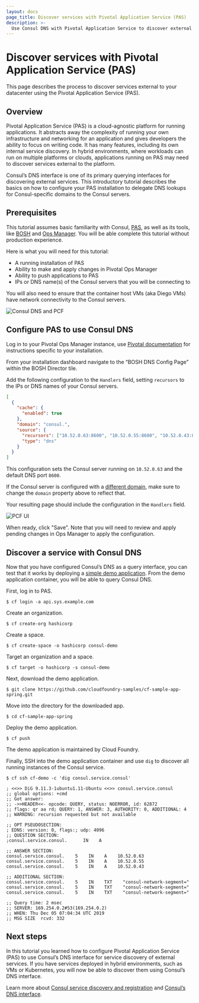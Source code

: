 ```yaml
---
layout: docs
page_title: Discover services with Pivotal Application Service (PAS)
description: >-
  Use Consul DNS with Pivotal Application Service to discover external services.
---
```


# Discover services with Pivotal Application Service (PAS)

This page describes the process to discover services external to your datacenter using the Pivotal Application Service (PAS).

## Overview

Pivotal Application Service (PAS) is a cloud-agnostic platform for running
applications. It abstracts away the complexity of running your own
infrastructure and networking for an application and gives developers the
ability to focus on writing code. It has many features, including its own
internal service discovery. In hybrid environments, where workloads can run on
multiple platforms or clouds, applications running on PAS may need to discover
services external to the platform.

Consul’s DNS interface is one of its primary querying interfaces for discovering
external services. This introductory tutorial describes the basics on how to
configure your PAS installation to delegate DNS lookups for Consul-specific
domains to the Consul servers.

## Prerequisites

This tutorial assumes basic familiarity with Consul,
[PAS](https://pivotal.io/platform/pivotal-application-service), as well as its
tools, like [BOSH](https://bosh.io/docs/) and [Ops
Manager](https://pivotal.io/platform/pcf-components/pcf-ops-manager). You will
be able complete this tutorial without production experience.

Here is what you will need for this tutorial:

- A running installation of PAS
- Ability to make and apply changes in Pivotal Ops Manager
- Ability to push applications to PAS
- IPs or DNS name(s) of the Consul servers that you will be connecting to

You will also need to ensure that the container host VMs (aka Diego VMs) have
network connectivity to the Consul servers.

![Consul DNS and PCF](/img/consul/consul-pcf-arch.png 'Service discovery with Consul DNS')

## Configure PAS to use Consul DNS

Log in to your Pivotal Ops Manager instance, use [Pivotal
documentation](https://docs.pivotal.io/platform/ops-manager/2-7/) for
instructions specific to your installation.

From your installation dashboard navigate to the “BOSH DNS Config Page” within
the BOSH Director tile.

Add the following configuration to the `Handlers` field, setting `recursors` to
the IPs or DNS names of your Consul servers.

```json
[
  {
    "cache": {
      "enabled": true
    },
    "domain": "consul.",
    "source": {
      "recursors": ["10.52.0.63:8600", "10.52.0.55:8600", "10.52.0.43:8600"],
      "type": "dns"
    }
  }
]
```

This configuration sets the Consul server running on `10.52.0.63` and the
default DNS port `8600`.

If the Consul server is configured with a [different
domain](/consul/docs/reference/agent/configuration-file/dns#domain), make sure to
change the `domain` property above to reflect that.

Your resulting page should include the configuration in the `Handlers` field.

![PCF UI](/img/consul/pcf-ui.png 'Configure PCF UI')

When ready, click "Save". Note that you will need to review and apply pending
changes in Ops Manager to apply the configuration.

## Discover a service with Consul DNS

Now that you have configured Consul’s DNS as a query interface, you can test
that it works by deploying a [simple demo
application](https://github.com/cloudfoundry-samples/cf-sample-app-spring.git).
From the demo application container, you will be able to query Consul DNS.

First, log in to PAS.

```shell-session
$ cf login -a api.sys.example.com
```

Create an organization.

```shell-session
$ cf create-org hashicorp
```

Create a space.

```shell-session
$ cf create-space -o hashicorp consul-demo
```

Target an organization and a space.

```shell-session
$ cf target -o hashicorp -s consul-demo
```

Next, download the demo application.

```shell-session
$ git clone https://github.com/cloudfoundry-samples/cf-sample-app-spring.git
```

Move into the directory for the downloaded app.

```shell-session
$ cd cf-sample-app-spring
```

Deploy the demo application.

```shell-session
$ cf push
```

The demo application is maintained by Cloud Foundry.

Finally, SSH into the demo application container and use `dig` to discover all
running instances of the Consul service.

```shell-session
$ cf ssh cf-demo -c 'dig consul.service.consul'
```

```plaintext
; <<>> DiG 9.11.3-1ubuntu1.11-Ubuntu <<>> consul.service.consul
;; global options: +cmd
;; Got answer:
;; ->>HEADER<<- opcode: QUERY, status: NOERROR, id: 62872
;; flags: qr aa rd; QUERY: 1, ANSWER: 3, AUTHORITY: 0, ADDITIONAL: 4
;; WARNING: recursion requested but not available

;; OPT PSEUDOSECTION:
; EDNS: version: 0, flags:; udp: 4096
;; QUESTION SECTION:
;consul.service.consul.   	 IN    A

;; ANSWER SECTION:
consul.service.consul.    5    IN    A    10.52.0.63
consul.service.consul.    5    IN    A    10.52.0.55
consul.service.consul.    5    IN    A    10.52.0.43

;; ADDITIONAL SECTION:
consul.service.consul.    5    IN    TXT    "consul-network-segment="
consul.service.consul.    5    IN    TXT    "consul-network-segment="
consul.service.consul.    5    IN    TXT    "consul-network-segment="

;; Query time: 2 msec
;; SERVER: 169.254.0.2#53(169.254.0.2)
;; WHEN: Thu Dec 05 07:04:34 UTC 2019
;; MSG SIZE  rcvd: 332
```

## Next steps

In this tutorial you learned how to configure Pivotal Application Service (PAS)
to use Consul’s DNS interface for service discovery of external services. If you
have services deployed in hybrid environments, such as VMs or Kubernetes, you
will now be able to discover them using Consul’s DNS interface.

Learn more about [Consul service discovery and
registration](/consul/tutorials/get-started-vms/virtual-machine-gs-service-discovery) and
[Consul’s DNS interface](/consul/docs/discover/dns).
